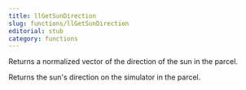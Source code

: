 ```yaml
---
title: llGetSunDirection
slug: functions/llGetSunDirection
editorial: stub
category: functions
---
```


<LSLFunction name="llGetSunDirection"/>

Returns a normalized vector of the direction of the sun in the parcel.

Returns the sun's direction on the simulator in the parcel.
